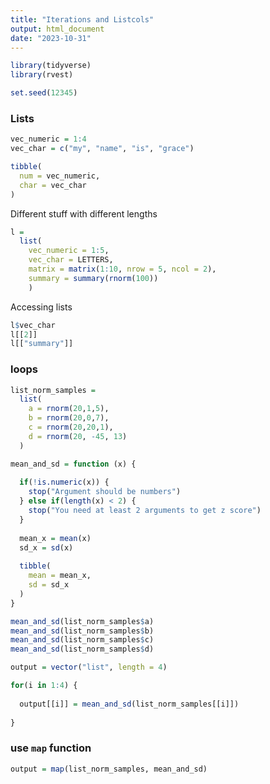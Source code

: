 ```yaml
---
title: "Iterations and Listcols"
output: html_document
date: "2023-10-31"
---
```


```r
library(tidyverse)
library(rvest)
```

```r
set.seed(12345)
```

### Lists
```r
vec_numeric = 1:4 
vec_char = c("my", "name", "is", "grace")

tibble(
  num = vec_numeric,
  char = vec_char
)
```

Different stuff with different lengths 
```r
l = 
  list( 
    vec_numeric = 1:5, 
    vec_char = LETTERS,
    matrix = matrix(1:10, nrow = 5, ncol = 2),
    summary = summary(rnorm(100))
    )
```

Accessing lists 
```r
l$vec_char
l[[2]]
l[["summary"]]
```

### loops 
```r
list_norm_samples = 
  list(
    a = rnorm(20,1,5),
    b = rnorm(20,0,7),
    c = rnorm(20,20,1),
    d = rnorm(20, -45, 13)
  )
```

```r
mean_and_sd = function (x) {
  
  if(!is.numeric(x)) {
    stop("Argument should be numbers")
  } else if(length(x) < 2) {
    stop("You need at least 2 arguments to get z score")
  }
  
  mean_x = mean(x)
  sd_x = sd(x)
  
  tibble(
    mean = mean_x,
    sd = sd_x
  )
}
```

```r
mean_and_sd(list_norm_samples$a)
mean_and_sd(list_norm_samples$b)
mean_and_sd(list_norm_samples$c)
mean_and_sd(list_norm_samples$d)
```

```r
output = vector("list", length = 4)

for(i in 1:4) {
  
  output[[i]] = mean_and_sd(list_norm_samples[[i]])
  
}
```


### use `map` function 
```r
output = map(list_norm_samples, mean_and_sd)
```

